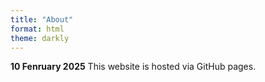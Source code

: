 ```yaml
---
title: "About"
format: html
theme: darkly 
---
```


**10 Fenruary 2025**
This website is hosted via GitHub pages.